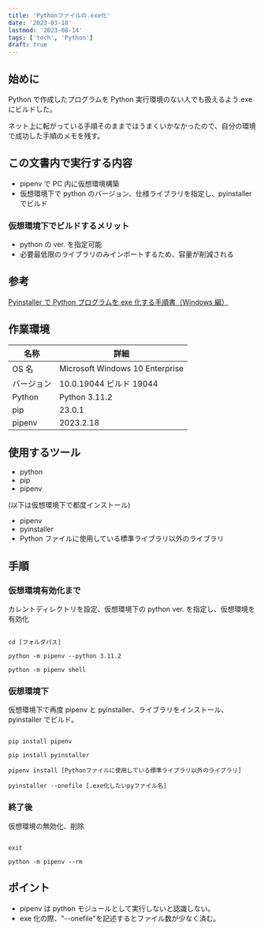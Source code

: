 ```yaml
---
title: 'Pythonファイルの.exe化'
date: '2023-03-18'
lastmod: '2023-08-14'
tags: ['tech', 'Python']
draft: true
---
```


## 始めに

Python で作成したプログラムを Python 実行環境のない人でも扱えるよう.exe にビルドした。

ネット上に転がっている手順そのままではうまくいかなかったので、自分の環境で成功した手順のメモを残す。

## この文書内で実行する内容

- pipenv で PC 内に仮想環境構築
- 仮想環境下で python のバージョン、仕様ライブラリを指定し、pyinstaller でビルド

### 仮想環境下でビルドするメリット

- python の ver. を指定可能
- 必要最低限のライブラリのみインポートするため、容量が削減される

## 参考

[Pyinstaller で Python プログラムを exe 化する手順書（Windows 編）](https://qiita.com/nal_dal_dere/items/95e173068af399e61981)

## 作業環境

| 名称       | 詳細                            |
| ---------- | ------------------------------- |
| OS 名      | Microsoft Windows 10 Enterprise |
| バージョン | 10.0.19044 ビルド 19044         |
| Python     | Python 3.11.2                   |
| pip        | 23.0.1                          |
| pipenv     | 2023.2.18                       |

## 使用するツール

- python
- pip
- pipenv

(以下は仮想環境下で都度インストール)

- pipenv
- pyinstaller
- Python ファイルに使用している標準ライブラリ以外のライブラリ

## 手順

### 仮想環境有効化まで

カレントディレクトリを設定、仮想環境下の python ver. を指定し、仮想環境を有効化

```

cd [フォルダパス]

python -m pipenv --python 3.11.2

python -m pipenv shell

```

### 仮想環境下

仮想環境下で再度 pipenv と pyinstaller、ライブラリをインストール、pyinstaller でビルド。

```

pip install pipenv

pip install pyinstaller

pipenv install [Pythonファイルに使用している標準ライブラリ以外のライブラリ]

pyinstaller --onefile [.exe化したいpyファイル名]

```

### 終了後

仮想環境の無効化、削除

```

exit

python -m pipenv --rm

```

## ポイント

- pipenv は python モジュールとして実行しないと認識しない。
- exe 化の際、"--onefile"を記述するとファイル数が少なく済む。
